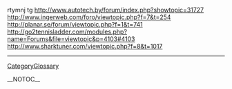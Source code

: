 rtymnj tg http://www.autotech.by/forum/index.php?showtopic=31727 http://www.ingerweb.com/foro/viewtopic.php?f=7&t=254 http://planar.se/forum/viewtopic.php?f=1&t=741 http://go2tennisladder.com/modules.php?name=Forums&file=viewtopic&p=4103#4103
http://www.sharktuner.com/viewtopic.php?f=8&t=1017
----
[[CategoryGlossary]]

__NOTOC__